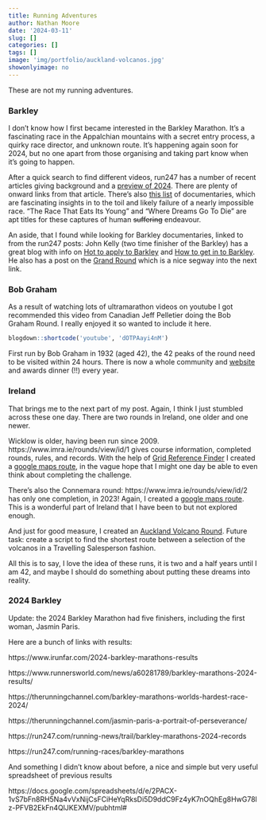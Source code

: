 ```yaml
---
title: Running Adventures
author: Nathan Moore
date: '2024-03-11'
slug: []
categories: []
tags: []
image: 'img/portfolio/auckland-volcanos.jpg'
showonlyimage: no
---
```


These are not my running adventures. 

<!--more-->

### Barkley

I don't know how I first became interested in the Barkley Marathon. It's a fascinating race in the Appalchian mountains with a secret entry process, a quirky race director, and unknown route. It's happening again soon for 2024, but no one apart from those organising and taking part know when it's going to happen. 

After a quick search to find different videos, run247 has a number of recent articles giving background and a [preview of 2024](https://run247.com/race-previews/barkley-marathons-2024-how-to-follow-live-tracking-latest-results). There are plenty of onward links from that article. There's also [this list](https://run247.com/running-news/trail/barkley-marathons-best-documentaries) of documentaries, which are fascinating insights in to the toil and likely failure of a nearly impossible race. "The Race That Eats Its Young" and "Where Dreams Go To Die" are apt titles for these captures of human ~~suffering~~ endeavour. 

An aside, that I found while looking for Barkley documentaries, linked to from the run247 posts: John Kelly (two time finisher of the Barkley) has a great blog with info on [Hot to apply to Barkley](https://randomforestrunner.com/2017/05/how-to-apply-to-barkley/) and [How to get in to Barkley](https://randomforestrunner.com/2024/02/how-to-get-in-to-the-barkley-marathons/). He also has a post on the [Grand Round](https://randomforestrunner.com/2020/08/the-grand-round-2020/) which is a nice segway into the next link. 

### Bob Graham 

As a result of watching lots of ultramarathon videos on youtube I got recommended this video from Canadian Jeff Pelletier doing the Bob Graham Round. I really enjoyed it so wanted to include it here. 

```r
blogdown::shortcode('youtube', 'dOTPAayi4nM')
```

First run by Bob Graham in 1932 (aged 42), the 42 peaks of the round need to be visited within 24 hours. There is now a whole community and [website](http://bobgrahamclub.org.uk/) and awards dinner (!!) every year. 

### Ireland 

That brings me to the next part of my post. Again, I think I just stumbled across these one day. There are two rounds in Ireland, one older and one newer. 

Wicklow is older, having been run since 2009. https://www.imra.ie/rounds/view/id/1 gives course information, completed rounds, rules, and records. With the help of [Grid Reference Finder](https://irish.gridreferencefinder.com/) I created a [google maps route](https://www.google.com/maps/d/edit?mid=1QgIPBX262RkN0iKXeV2Aqll-1DIssW8&usp=sharing), in the vague hope that I might one day be able to even think about completing the challenge. 

There's also the Connemara round: https://www.imra.ie/rounds/view/id/2 has only one completion, in 2023! Again, I created a [google maps route](https://www.google.com/maps/d/edit?mid=1oBqP3bHHey8xyuYKDXuy7nlUo7RUdSc&usp=sharing). This is a wonderful part of Ireland that I have been to but not explored enough. 

And just for good measure, I created an [Auckland Volcano Round](https://www.google.com/maps/d/edit?mid=1UaMIiIh9aCgrUMvyGIXSGidaEJDkqK8&usp=sharing). Future task: create a script to find the shortest route between a selection of the volcanos in a Travelling Salesperson fashion. 

All this is to say, I love the idea of these runs, it is two and a half years until I am 42, and maybe I should do something about putting these dreams into reality. 

### 2024 Barkley

Update: the 2024 Barkley Marathon had five finishers, including the first woman, Jasmin Paris. 

Here are a bunch of links with results: 

https://www.irunfar.com/2024-barkley-marathons-results

https://www.runnersworld.com/news/a60281789/barkley-marathons-2024-results/

https://therunningchannel.com/barkley-marathons-worlds-hardest-race-2024/

https://therunningchannel.com/jasmin-paris-a-portrait-of-perseverance/

https://run247.com/running-news/trail/barkley-marathons-2024-records

https://run247.com/running-races/barkley-marathons 

And something I didn't know about before, a nice and simple but very useful spreadsheet of previous results 

https://docs.google.com/spreadsheets/d/e/2PACX-1vS7bFn8RH5Na4vVxNijCsFCiHeYqRksDi5D9ddC9Fz4yK7nOQhEg8HwG78lz-PFVB2EkFn4QlJKEXMV/pubhtml#






